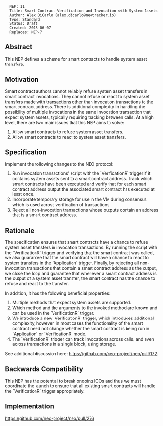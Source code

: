 <pre>
  NEP: 11
  Title: Smart Contract Verification and Invocation with System Assets
  Author: Alex DiCarlo (alex.dicarlo@neotracker.io)
  Type: Standard
  Status: Draft
  Created: 2018-06-07
  Replaces: NEP-7
</pre>

==Abstract==

This NEP defines a scheme for smart contracts to handle system asset transfers.

==Motivation==

Smart contract authors cannot reliably refuse system asset transfers in smart contract invocations. They cannot refuse or react to system asset transfers made with transactions other than invocation transactions to the smart contract address. There is additional complexity in handling the possibility of multiple invocations in the same invocation transaction that expect system assets, typically requiring tracking between calls. At a high level, there are two main issues that this NEP aims to solve:

# Allow smart contracts to refuse system asset transfers.
# Allow smart contracts to react to system asset transfers.

==Specification==

Implement the following changes to the NEO protocol:

# Run invocation transactions' script with the `VerificationR` trigger if it contains system assets sent to a smart contract address. Track which smart contracts have been executed and verify that for each smart contract address output the associated smart contract has executed at least once.
# Incorporate temporary storage for use in the VM during consensus which is used across verification of transactions
# Reject all non-invocation transactions whose outputs contain an address that is a smart contract address.

==Rationale==

The specification ensures that smart contracts have a chance to refuse system asset transfers in invocation transactions. By running the script with the `VerificationR` trigger and verifying that the smart contract was called, we also guarantee that the smart contract will have a chance to react to system transfers in the `Application` trigger. Finally, by rejecting all non-invocation transactions that contain a smart contract address as the output, we close the loop and guarantee that whenever a smart contract address is the output of a system asset transfer, the smart contract has the chance to refuse and react to the transfer.

In addition, it has the following beneficial properties:

# Multiple methods that expect system assets are supported.
# Which method and the arguments to the invoked method are known and can be used in the `VerificationR` trigger.
# We introduce a new `VerificationR` trigger, which introduces additional complexity, however, in most cases the functionality of the smart contract need not change whether the smart contract is being run in `Application` or `VerificationR` mode.
# The `VerificationR` trigger can track invocations across calls, and even across transactions in a single block, using storage.

See additional discussion here: https://github.com/neo-project/neo/pull/172.

==Backwards Compatibility==

This NEP has the potential to break ongoing ICOs and thus we must coordinate the launch to ensure that all existing smart contracts will handle the `VerificationR` trigger appropriately.

==Implementation==

https://github.com/neo-project/neo/pull/276
